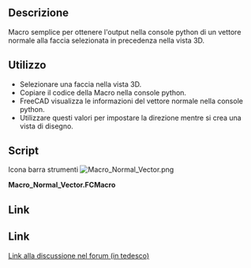 <languages/>

{{Macro/it
|Name=Normal Vector Macro
|Icon=Macro_Normal_Vector.png
|Translate=Vettore normale
|Description=Fornisce un vettore normale alla faccia prescelta
|Author=ulrich1a
|Version=1.0
|Date=2016-09-26
|FCVersion=Tutte versione
|Download=[https://wiki.freecad.org/images/8/8b/Macro_Normal_Vector.png ToolBar Icon]
}}

<span id="Description"></span>
==Descrizione==

Macro semplice per ottenere l'output nella console python di un vettore normale alla faccia selezionata in precedenza nella vista 3D.

<span id="Usage"></span>
==Utilizzo==

* Selezionare una faccia nella vista 3D.
* Copiare il codice della Macro nella console python.
* FreeCAD visualizza le informazioni del vettore normale nella console python.
* Utilizzare questi valori per impostare la direzione mentre si crea una vista di disegno.

==Script==

Icona barra strumenti
[[Image:Macro_Normal_Vector.png]]

'''Macro_Normal_Vector.FCMacro'''

{{MacroCode|code=
Gui.Selection.getSelectionEx()[0].SubObjects[0].Faces[0].normalAt(0,0)
}}

<div lang="en" dir="ltr" class="mw-content-ltr">
==Link==
</div>

<div class="mw-translate-fuzzy">
==Link==
[https://forum.freecad.org/viewtopic.php?f=13&t=10959 Link alla discussione nel forum (in tedesco)]
</div>